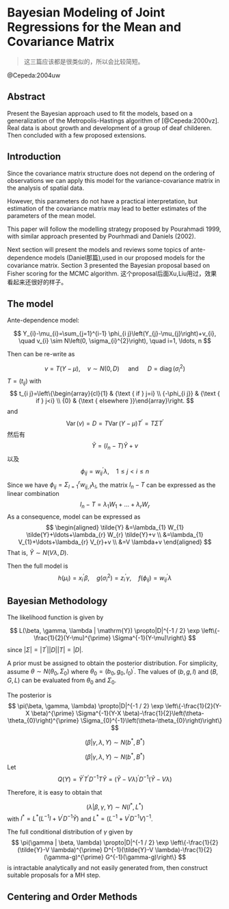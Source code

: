 # Bayesian Modeling of Joint Regressions for the Mean and Covariance Matrix

> 这三篇应该都是很类似的，所以会比较简短。

@Cepeda:2004uw

## Abstract
Present the Bayesian approach used to fit the models, based on a generalization of the Metropolis-Hastings algorithm of [@Cepeda:2000vz]. Real data is about growth and development of a group of deaf childeren. Then concluded with a few proposed extensions.

## Introduction

Since the covariance matrix structure does not depend on the ordering of observations we can apply this model for the variance-covariance matrix in the analysis of spatial data. 

However, this parameters do not have a practical interpretation, but estimation of the covariance matrix may lead to better estimates of the parameters of the mean model.

This paper will follow the modelling strategy proposed by Pourahmadi 1999, with similar approach presented by Pourhmadi and Daniels (2002).

Next section will present the models and reviews some topics of ante-dependence models (Daniel那篇),used in our proposed models for the covariance matrix.
Section 3 presented the Bayesian proposal based on Fisher scoring for the MCMC algorithm. 这个proposal后面Xu,Liu用过，效果看起来还很好的样子。

## The model


Ante-dependence model:

$$
Y_{i}-\mu_{i}=\sum_{j=1}^{i-1} \phi_{i j}\left(Y_{j}-\mu_{j}\right)+v_{i}, \quad v_{i} \sim N\left(0, \sigma_{i}^{2}\right), \quad i=1, \ldots, n
$$

Then can be re-write as

$$
v=T(Y-\mu), \quad v \sim N(0, D) \quad \text { and } \quad D=\operatorname{diag}\left(\sigma_{i}^{2}\right)
$$
$T=(t_{ij})$ with
$$
t_{i j}=\left\{\begin{array}{cl}{1} & {\text { if } j=i} \\ {-\phi_{i j}} & {\text { if } j<i} \\ {0} & {\text { elsewhere }}\end{array}\right.
$$
and
$$
\operatorname{Var}(v)=D=T \operatorname{Var}(Y-\mu) T^{\prime}=T \Sigma T^{\prime}
$$
然后有
$$
\tilde{Y}=\left(I_{n}-T\right) \tilde{Y}+v
$$
以及
$$
\phi_{i j}=w_{i j}^{\prime} \lambda, \quad 1 \leq j<i \leq n
$$
Since we have $\phi_{i j}=\Sigma_{l=1}^{r} w_{i j, l} \lambda_{l}$, the matrix $I_{n}-T$ can be expressed as the linear combination
$$
I_{n}-T=\lambda_{1} W_{1}+\ldots+\lambda_{r} W_{r}
$$
As a consequence, model can be expressed as
$$
\begin{aligned} \tilde{Y} &=\lambda_{1} W_{1} \tilde{Y}+\ldots+\lambda_{r} W_{r} \tilde{Y}+v \\ &=\lambda_{1} V_{1}+\ldots+\lambda_{r} V_{r}+v \\ &=V \lambda+v \end{aligned}
$$
That is, $\tilde{Y} \sim N(V \lambda, D)$.

Then the full model is 
$$
h\left(\mu_{i}\right)=x_{i}^{\prime} \beta, \quad g\left(\sigma_{i}^{2}\right)=z_{i}^{\prime} \gamma, \quad f\left(\phi_{i j}\right)=w_{i j}^{\prime} \lambda
$$

## Bayesian Methodology

The likelihood function is given by

$$
L(\beta, \gamma, \lambda | \mathrm{Y}) \propto|D|^{-1 / 2} \exp \left\{-\frac{1}{2}(Y-\mu)^{\prime} \Sigma^{-1}(Y-\mu)\right\}
$$
since $|\Sigma|=\left|T^{\prime}\right||D||T|=|D|$.

A prior must be assigned to obtain the posterior distribution. For simplicity, assume $\theta \sim N\left(\theta_{0}, \Sigma_{0}\right)$ where $\theta_{0}=\left(b_{0}, g_{0}, l_{0}\right)^{\prime}$. The values of $(b,g,l)$ and $(B,G,L)$ can be evaluated from $\theta_0$ and $\Sigma_0$.

The posterior is 
$$
\pi(\beta, \gamma, \lambda) \propto|D|^{-1 / 2} \exp \left\{-\frac{1}{2}(Y-X \beta)^{\prime} \Sigma^{-1}(Y-X \beta)-\frac{1}{2}\left(\theta-\theta_{0}\right)^{\prime} \Sigma_{0}^{-1}\left(\theta-\theta_{0}\right)\right\}
$$

$$
(\beta | \gamma, \lambda, Y) \sim N\left(b^{*}, B^{*}\right)
$$

$$
(\beta | \gamma, \lambda, Y) \sim N\left(b^{*}, B^{*}\right)
$$
Let
$$
Q(Y)=\tilde{Y}^{\prime} T^{\prime} D^{-1} T \tilde{Y}=(\tilde{Y}-V \lambda)^{\prime} D^{-1}(\tilde{Y}-V \lambda)
$$

Therefore, it is easy to obtain that

$$
(\lambda | \beta, \gamma, Y) \sim N\left(l^{*}, L^{*}\right)
$$
with $l^{*}=L^{*}\left(L^{-1} l+V^{\prime} D^{-1} \tilde{Y}\right)$ and $L^{*}=\left(L^{-1}+V^{\prime} D^{-1} V\right)^{-1}$. 

The full conditional distribution of $\gamma$ given by
$$
\pi(\gamma | \beta, \lambda) \propto|D|^{-1 / 2} \exp \left\{-\frac{1}{2}(\tilde{Y}-V \lambda)^{\prime} D^{-1}(\tilde{Y}-V \lambda)-\frac{1}{2}(\gamma-g)^{\prime} G^{-1}(\gamma-g)\right\}
$$
is intractable analytically and not easily generated from, then construct suitable proposals for a MH step.


## Centering and Order Methods






